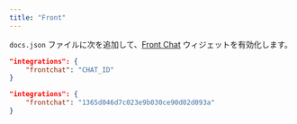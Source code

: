 ```yaml
---
title: "Front"
---
```


`docs.json` ファイルに次を追加して、[Front Chat](https://front.com) ウィジェットを有効化します。

<CodeGroup>

```json Integration options in docs.json
"integrations": {
    "frontchat": "CHAT_ID"
}
```

```json Example
"integrations": {
    "frontchat": "1365d046d7c023e9b030ce90d02d093a"
}
```

</CodeGroup>
